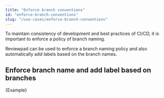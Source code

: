 ```yaml
---
title: "Enforce branch conventions"
id: "enforce-branch-conventions"
slug: "/use-cases/enforce-branch-conventions"
---
```



To maintain consistency of development and best practices of CI/CD, it is important to enforce a policy of branch naming.

Reviewpad can be used to enforce a branch naming policy and also automatically add labels based on the branch names.

## Enforce branch name and add label based on branches

<CodeBlock language="yml" title="reviewpad.yml">{Example}</CodeBlock>
